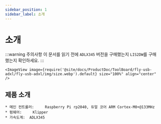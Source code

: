 ```yaml
---
sidebar_position: 1
sidebar_label: 소개
---
```





# 소개

:::warning 주의사항
이 문서를 읽기 전에 `ADLX345` 버전을 구매했는지 `LIS2DW`를 구매했는지 확인하세요.
:::

    <ImageView image={require('@site/docs/ProductDoc/ToolBoard/fly-usb-adxl/fly-usb-adxl/img/size.webp').default} size="100%" align="center" />

## 제품 소개

    * 메인 컨트롤러:     Raspberry Pi rp2040, 듀얼 코어 ARM Cortex-M0+@133MHz
    * 펌웨어:     Klipper
    * 가속도계:  ADLX345